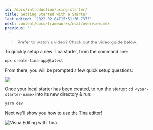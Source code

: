 ```yaml
---
id: /docs/introduction/using-starter/
title: Getting Started with a Starter
last_edited: '2022-02-04T15:51:56.737Z'
next: content/docs/frameworks/next/overview.mdx
previous: ''
---
```


> Prefer to watch a video? Check out the video guide below:

<Youtube embedSrc="https://www.youtube.com/embed/_9lDNSIh8rw" />

To quickly setup a new Tina starter, from the command line:

```bash
npx create-tina-app@latest
```

From there, you will be prompted a few quick setup questions:

![](https://res.cloudinary.com/forestry-demo/image/upload/v1722563013/tina-io/docs/2024-08-02_10-45-00_nhrpyj.png)

Once your local starter has been created, to run the starter:
`cd <your-starter-name>` into its new directory & run:

```bash
yarn dev
```

Next we'll show you how to use the Tina editor!

![Visua Editing with Tina](https://res.cloudinary.com/forestry-demo/video/upload/du_16,w_700,e_loop/tina-io/new-homepage/homepage-demo-2.gif)
